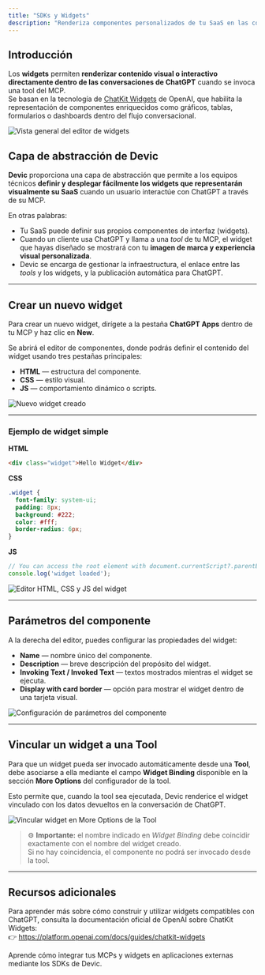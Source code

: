 ```yaml
---
title: "SDKs y Widgets"
description: "Renderiza componentes personalizados de tu SaaS en las conversaciones con ChatGPT mediante widgets integrados."
---
```


## Introducción

Los **widgets** permiten **renderizar contenido visual o interactivo directamente dentro de las conversaciones de ChatGPT** cuando se invoca una tool del MCP.\
Se basan en la tecnología de [ChatKit Widgets](https://platform.openai.com/docs/guides/chatkit-widgets) de OpenAI, que habilita la representación de componentes enriquecidos como gráficos, tablas, formularios o dashboards dentro del flujo conversacional.

![Vista general del editor de widgets](/chatgpt-widget.png)

## Capa de abstracción de Devic

**Devic** proporciona una capa de abstracción que permite a los equipos técnicos **definir y desplegar fácilmente los widgets que representarán visualmente su SaaS** cuando un usuario interactúe con ChatGPT a través de su MCP.

En otras palabras:

- Tu SaaS puede definir sus propios componentes de interfaz (widgets).
- Cuando un cliente usa ChatGPT y llama a una _tool_ de tu MCP, el widget que hayas diseñado se mostrará con tu **imagen de marca y experiencia visual personalizada**.
- Devic se encarga de gestionar la infraestructura, el enlace entre las _tools_ y los widgets, y la publicación automática para ChatGPT.

---

## Crear un nuevo widget

Para crear un nuevo widget, dirígete a la pestaña **ChatGPT Apps** dentro de tu MCP y haz clic en **New**.

Se abrirá el editor de componentes, donde podrás definir el contenido del widget usando tres pestañas principales:

- **HTML** — estructura del componente.
- **CSS** — estilo visual.
- **JS** — comportamiento dinámico o scripts.

![Nuevo widget creado](/html-css-js.png)

---

### Ejemplo de widget simple

**HTML**

```html
<div class="widget">Hello Widget</div>
```

**CSS**

```css
.widget {
  font-family: system-ui;
  padding: 8px;
  background: #222;
  color: #fff;
  border-radius: 6px;
}
```

**JS**

```js
// You can access the root element with document.currentScript?.parentElement
console.log('widget loaded');
```

![Editor HTML, CSS y JS del widget](/css-detail.png)

---

## Parámetros del componente

A la derecha del editor, puedes configurar las propiedades del widget:

- **Name** — nombre único del componente.
- **Description** — breve descripción del propósito del widget.
- **Invoking Text / Invoked Text** — textos mostrados mientras el widget se ejecuta.
- **Display with card border** — opción para mostrar el widget dentro de una tarjeta visual.

![Configuración de parámetros del componente](/widget-details.png)

---

## Vincular un widget a una Tool

Para que un widget pueda ser invocado automáticamente desde una **Tool**, debe asociarse a ella mediante el campo **Widget Binding** disponible en la sección **More Options** del configurador de la tool.

Esto permite que, cuando la tool sea ejecutada, Devic renderice el widget vinculado con los datos devueltos en la conversación de ChatGPT.

![Vincular widget en More Options de la Tool](/widget-tool-selection.png)

> ⚙️ **Importante:** el nombre indicado en _Widget Binding_ debe coincidir exactamente con el nombre del widget creado.\
> Si no hay coincidencia, el componente no podrá ser invocado desde la tool.

---

## Recursos adicionales

Para aprender más sobre cómo construir y utilizar widgets compatibles con ChatGPT, consulta la documentación oficial de OpenAI sobre ChatKit Widgets:\
👉 https://platform.openai.com/docs/guides/chatkit-widgets

<Card title="Siguiente paso" icon="code" href="/mcp/my-mcps/sdk-integration">
  Aprende cómo integrar tus MCPs y widgets en aplicaciones externas mediante los SDKs de Devic.
</Card>
